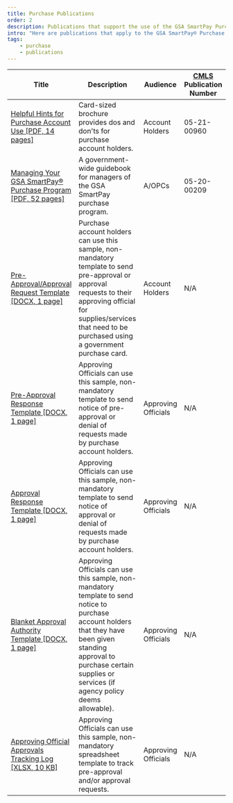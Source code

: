 ```yaml
---
title: Purchase Publications
order: 2
description: Publications that support the use of the GSA SmartPay Purchase account.
intro: "Here are publications that apply to the GSA SmartPay® Purchase business line. For those interested in hard copies of select publications, GSA’s Centralized Mailing List Service (CMLS) provides printing and shipping at no cost to agency customers."
tags:
    - purchase
    - publications
---
```




Title | Description | Audience | [CMLS](https://www.gsa.gov/about-us/organization/federal-acquisition-service/customer-and-stakeholder-engagement/centralized-mailing-list-service-cmls) Publication Number
------| ------------| -------- | ----------------------------------------
[Helpful Hints for Purchase Account Use [PDF, 14 pages]](/files/purchase-account-helpful-hints.pdf) | Card-sized brochure provides dos and don'ts for purchase account holders. | Account Holders |05-21-00960
[Managing Your GSA SmartPay® Purchase Program [PDF, 52 pages]](/files/managing-gsa-smartpay-purchase.pdf) | A government-wide guidebook for managers of the GSA SmartPay purchase program. | A/OPCs |05-20-00209
[Pre-Approval/Approval Request Template [DOCX, 1 page]](/files/pre-approval-request.docx) | Purchase account holders can use this sample, non-mandatory template to send pre-approval or approval requests to their approving official for supplies/services that need to be purchased using a government purchase card. | Account Holders | N/A
[Pre-Approval Response Template [DOCX, 1 page]](/files/pre-approval-response.docx) | Approving Officials can use this sample, non-mandatory template to send notice of pre-approval or denial of requests made by purchase account holders. | Approving Officials | N/A
[Approval Response Template [DOCX, 1 page]](/files/approval-response.docx) | Approving Officials can use this sample, non-mandatory template to send notice of approval or denial of requests made by purchase account holders. | Approving Officials | N/A
[Blanket Approval Authority Template [DOCX, 1 page]](/files/blanket-approval-authority.docx) | Approving Officials can use this sample, non-mandatory template to send notice to purchase account holders that they have been given standing approval to purchase certain supplies or services (if agency policy deems allowable). | Approving Officials | N/A
[Approving Official Approvals Tracking Log [XLSX, 10 KB]](/files/ao-approval-tracking-log.xlsx) | Approving Officials can use this sample, non-mandatory spreadsheet template to track pre-approval and/or approval requests. | Approving Officials | N/A
